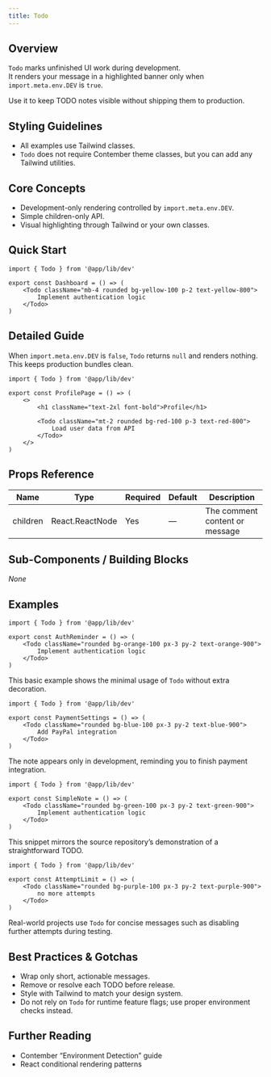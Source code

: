 ```yaml
---
title: Todo
---
```


<!-- Edited by human: false -->
<!-- Examples count: 3 -->
<!-- Source examples: 1 -->
<!-- Playground examples: 0 -->
<!-- External examples: 2 -->
<!-- Import examples: 5 -->

## Overview
`Todo` marks unfinished UI work during development.  
It renders your message in a highlighted banner only when `import.meta.env.DEV` is `true`.

Use it to keep TODO notes visible without shipping them to production.

## Styling Guidelines
* All examples use Tailwind classes.  
* `Todo` does not require Contember theme classes, but you can add any Tailwind utilities.

## Core Concepts
* Development-only rendering controlled by `import.meta.env.DEV`.
* Simple children-only API.
* Visual highlighting through Tailwind or your own classes.

## Quick Start
```tsx
import { Todo } from '@app/lib/dev'

export const Dashboard = () => (
	<Todo className="mb-4 rounded bg-yellow-100 p-2 text-yellow-800">
		Implement authentication logic
	</Todo>
)
```

## Detailed Guide
When `import.meta.env.DEV` is `false`, `Todo` returns `null` and renders nothing.  
This keeps production bundles clean.

```tsx
import { Todo } from '@app/lib/dev'

export const ProfilePage = () => (
	<>
		<h1 className="text-2xl font-bold">Profile</h1>

		<Todo className="mt-2 rounded bg-red-100 p-3 text-red-800">
			Load user data from API
		</Todo>
	</>
)
```

## Props Reference
| Name | Type | Required | Default | Description |
|------|------|----------|---------|-------------|
| children | React.ReactNode | Yes | — | The comment content or message |

## Sub-Components / Building Blocks
_None_

## Examples
```tsx
import { Todo } from '@app/lib/dev'

export const AuthReminder = () => (
	<Todo className="rounded bg-orange-100 px-3 py-2 text-orange-900">
		Implement authentication logic
	</Todo>
)
```
This basic example shows the minimal usage of `Todo` without extra decoration.

```tsx
import { Todo } from '@app/lib/dev'

export const PaymentSettings = () => (
	<Todo className="rounded bg-blue-100 px-3 py-2 text-blue-900">
		Add PayPal integration
	</Todo>
)
```
The note appears only in development, reminding you to finish payment integration.

```tsx
import { Todo } from '@app/lib/dev'

export const SimpleNote = () => (
	<Todo className="rounded bg-green-100 px-3 py-2 text-green-900">
		Implement authentication logic
	</Todo>
)
```
This snippet mirrors the source repository’s demonstration of a straightforward TODO.

```tsx
import { Todo } from '@app/lib/dev'

export const AttemptLimit = () => (
	<Todo className="rounded bg-purple-100 px-3 py-2 text-purple-900">
		no more attempts
	</Todo>
)
```
Real-world projects use `Todo` for concise messages such as disabling further attempts during testing.

## Best Practices & Gotchas
* Wrap only short, actionable messages.
* Remove or resolve each TODO before release.
* Style with Tailwind to match your design system.
* Do not rely on `Todo` for runtime feature flags; use proper environment checks instead.

## Further Reading
* Contember “Environment Detection” guide
* React conditional rendering patterns

<!-- End of Generated Documentation -->